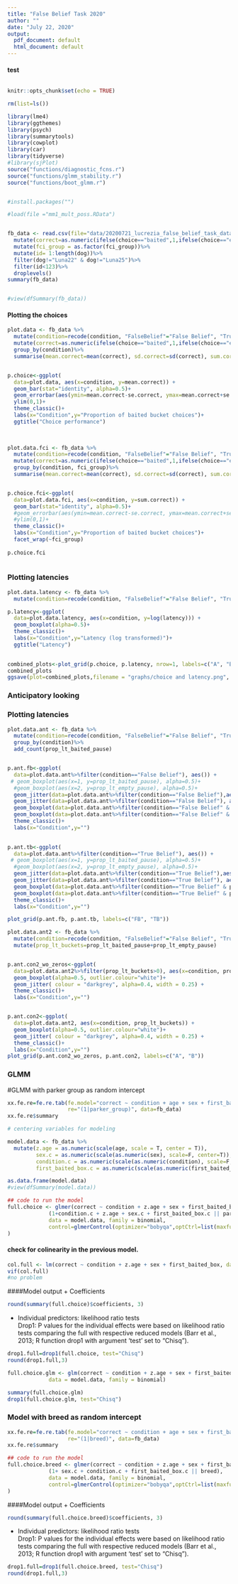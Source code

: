 ```yaml
---
title: "False Belief Task 2020"
author: ""
date: "July 22, 2020"
output:
  pdf_document: default
  html_document: default
---
```



#### test


```r
```




```r

knitr::opts_chunk$set(echo = TRUE)

rm(list=ls())

library(lme4)
library(ggthemes)
library(psych)
library(summarytools)
library(cowplot)
library(car)
library(tidyverse)
#library(sjPlot)
source("functions/diagnostic_fcns.r")
source("functions/glmm_stability.r")
source("functions/boot_glmm.r")


#install.packages("")

#load(file ="mm1_mult_poss.RData")



```

```r
fb_data <- read.csv(file="data/20200721_lucrezia_false_belief_task_data.csv")%>%
  mutate(correct=as.numeric(ifelse(choice=="baited",1,ifelse(choice=="empty",0,""))))%>%
  mutate(fci_group = as.factor(fci_group))%>%
  mutate(id= 1:length(dog))%>%
  filter(dog!="Luna22" & dog!="Luna25")%>%
  filter(id<123)%>%
  droplevels()
summary(fb_data)


#view(dfSummary(fb_data))

```

#### Plotting the choices

```r

plot.data <- fb_data %>%
  mutate(condition=recode(condition, "FalseBelief"="False Belief", "TrueBelief"="True Belief"))%>% #renaming of factor levels
  mutate(correct=as.numeric(ifelse(choice=="baited",1,ifelse(choice=="empty",0,""))))%>%
  group_by(condition)%>%
  summarise(mean.correct=mean(correct), sd.correct=sd(correct), sum.correct=sum(correct), median.correct=median(correct), n.correct=length(correct), se.correct=sd(correct)/sqrt(length(correct)))


p.choice<-ggplot(
  data=plot.data, aes(x=condition, y=mean.correct)) +
  geom_bar(stat="identity", alpha=0.5)+
  geom_errorbar(aes(ymin=mean.correct-se.correct, ymax=mean.correct+se.correct), width=.2) +
  ylim(0,1)+
  theme_classic()+
  labs(x="Condition",y="Proportion of baited bucket choices")+
  ggtitle("Choice performance")
  
 
```
```r

plot.data.fci <- fb_data %>%
  mutate(condition=recode(condition, "FalseBelief"="False Belief", "TrueBelief"="True Belief"))%>% #renaming of factor levels
  mutate(correct=as.numeric(ifelse(choice=="baited",1,ifelse(choice=="empty",0,""))))%>%
  group_by(condition, fci_group)%>%
  summarise(mean.correct=mean(correct), sd.correct=sd(correct), sum.correct=sum(correct), median.correct=median(correct), n.correct=length(correct), se.correct=sd(correct)/sqrt(length(correct)))


p.choice.fci<-ggplot(
  data=plot.data.fci, aes(x=condition, y=sum.correct)) +
  geom_bar(stat="identity", alpha=0.5)+
  #geom_errorbar(aes(ymin=mean.correct-se.correct, ymax=mean.correct+se.correct), width=.2) +
  #ylim(0,1)+
  theme_classic()+
  labs(x="Condition",y="Proportion of baited bucket choices")+
  facet_wrap(~fci_group)
  
p.choice.fci
 
```


### Plotting latencies
```r

plot.data.latency <- fb_data %>%
  mutate(condition=recode(condition, "FalseBelief"="False Belief", "TrueBelief"="True Belief"))#renaming of factor levels

p.latency<-ggplot(
  data=plot.data.latency, aes(x=condition, y=log(latency))) +
  geom_boxplot(alpha=0.5)+
  theme_classic()+
  labs(x="Condition",y="Latency (log transformed)")+
  ggtitle("Latency")
 
```

```r
combined_plots<-plot_grid(p.choice, p.latency, nrow=1, labels=c("A", "B"))
combined_plots
ggsave(plot=combined_plots,filename = "graphs/choice and latency.png", units = "cm", width = 8, height = 5, dpi= 600, scale = 1.7)
```

### Anticipatory looking

### Plotting latencies
```r

plot.data.ant <- fb_data %>%
  mutate(condition=recode(condition, "FalseBelief"="False Belief", "TrueBelief"="True Belief"))%>%#renaming of factor levels
  group_by(condition)%>%
  add_count(prop_lt_baited_pause)


p.ant.fb<-ggplot(
  data=plot.data.ant%>%filter(condition=="False Belief"), aes()) +
 # geom_boxplot(aes(x=1, y=prop_lt_baited_pause), alpha=0.5)+
  #geom_boxplot(aes(x=2, y=prop_lt_empty_pause), alpha=0.5)+
  geom_jitter(data=plot.data.ant%>%filter(condition=="False Belief"),aes(x="baited", y=prop_lt_baited_pause),  colour = "darkgrey", alpha=0.4, width = 0.25) +
  geom_jitter(data=plot.data.ant%>%filter(condition=="False Belief"), aes(x="empty", y=prop_lt_empty_pause),  colour = "darkgrey", alpha=0.4, width = 0.25) +
  geom_boxplot(data=plot.data.ant%>%filter(condition=="False Belief" & prop_lt_baited_pause>0), aes(x="baited", y=prop_lt_baited_pause), alpha=0.5)+
  geom_boxplot(data=plot.data.ant%>%filter(condition=="False Belief" & prop_lt_empty_pause>0), aes(x="empty", y=prop_lt_empty_pause), alpha=0.5)+
  theme_classic()+
  labs(x="Condition",y="")
 

p.ant.tb<-ggplot(
  data=plot.data.ant%>%filter(condition=="True Belief"), aes()) +
 # geom_boxplot(aes(x=1, y=prop_lt_baited_pause), alpha=0.5)+
  #geom_boxplot(aes(x=2, y=prop_lt_empty_pause), alpha=0.5)+
  geom_jitter(data=plot.data.ant%>%filter(condition=="True Belief"),aes(x="baited", y=prop_lt_baited_pause),  colour = "darkgrey", alpha=0.4, width = 0.25) +
  geom_jitter(data=plot.data.ant%>%filter(condition=="True Belief"), aes(x="empty", y=prop_lt_empty_pause),  colour = "darkgrey", alpha=0.4, width = 0.25) +
  geom_boxplot(data=plot.data.ant%>%filter(condition=="True Belief" & prop_lt_baited_pause>0), aes(x="baited", y=prop_lt_baited_pause), alpha=0.5)+
  geom_boxplot(data=plot.data.ant%>%filter(condition=="True Belief" & prop_lt_empty_pause>0), aes(x="empty", y=prop_lt_empty_pause), alpha=0.5)+
  theme_classic()+
  labs(x="Condition",y="")

plot_grid(p.ant.fb, p.ant.tb, labels=c("FB", "TB"))
```
```r


plot.data.ant2 <- fb_data %>%
  mutate(condition=recode(condition, "FalseBelief"="False Belief", "TrueBelief"="True Belief"))%>%#renaming of factor levels
  mutate(prop_lt_buckets=prop_lt_baited_pause+prop_lt_empty_pause)


p.ant.con2_wo_zeros<-ggplot(
  data=plot.data.ant2%>%filter(prop_lt_buckets>0), aes(x=condition, prop_lt_buckets)) +
  geom_boxplot(alpha=0.5, outlier.colour="white")+
  geom_jitter( colour = "darkgrey", alpha=0.4, width = 0.25) +
  theme_classic()+
  labs(x="Condition",y="")


p.ant.con2<-ggplot(
  data=plot.data.ant2, aes(x=condition, prop_lt_buckets)) +
  geom_boxplot(alpha=0.5, outlier.colour="white")+
  geom_jitter( colour = "darkgrey", alpha=0.4, width = 0.25) +
  theme_classic()+
  labs(x="Condition",y="")
plot_grid(p.ant.con2_wo_zeros, p.ant.con2, labels=c("A", "B"))
```


### GLMM


#GLMM with parker group as random intercept

```r
xx.fe.re=fe.re.tab(fe.model="correct ~ condition + age + sex + first_baited_box",
                   re="(1|parker_group)", data=fb_data)
xx.fe.re$summary
```



``` r

# centering variables for modeling

model.data <- fb_data %>% 
  mutate(z.age = as.numeric(scale(age, scale = T, center = T)),
         sex.c = as.numeric(scale(as.numeric(sex), scale=F, center=T)),
         condition.c = as.numeric(scale(as.numeric(condition), scale=F, center=T)),
         first_baited_box.c = as.numeric(scale(as.numeric(first_baited_box), scale=F, center=T)))

as.data.frame(model.data)
#view(dfSummary(model.data))
```

``` r

## code to run the model
full.choice <- glmer(correct ~ condition + z.age + sex + first_baited_box+
             (1+condition.c + z.age + sex.c + first_baited_box.c || parker_group), 
             data = model.data, family = binomial, 
             control=glmerControl(optimizer="bobyqa",optCtrl=list(maxfun=2e5))
)
```


#### check for colinearity in the previous model.

```R

col.full <- lm(correct ~ condition + z.age + sex + first_baited_box, data = model.data)
vif(col.full)
#no problem
```


####Model output
  + Coefficients
```r
round(summary(full.choice)$coefficients, 3)
```
  + Individual predictors: likelihood ratio tests  
Drop1: P values for the individual effects were based on likelihood ratio tests comparing the full with respective reduced models (Barr et al., 2013; R function drop1 with argument 'test' set to "Chisq"). 

```r
drop1.full=drop1(full.choice, test="Chisq")
round(drop1.full,3)
```


```r
full.choice.glm <- glm(correct ~ condition + z.age + sex + first_baited_box, 
             data = model.data, family = binomial)

summary(full.choice.glm)
drop1(full.choice.glm, test="Chisq")
```



### Model with breed as random intercept


```r
xx.fe.re=fe.re.tab(fe.model="correct ~ condition + age + sex + first_baited_box",
                   re="(1|breed)", data=fb_data)
xx.fe.re$summary
```

``` r

## code to run the model
full.choice.breed <- glmer(correct ~ condition + z.age + sex + first_baited_box+
             (1+ sex.c + condition.c + first_baited_box.c || breed), 
             data = model.data, family = binomial, 
             control=glmerControl(optimizer="bobyqa",optCtrl=list(maxfun=2e5))
)
```


####Model output
  + Coefficients
```r
round(summary(full.choice.breed)$coefficients, 3)
```
  + Individual predictors: likelihood ratio tests  
Drop1: P values for the individual effects were based on likelihood ratio tests comparing the full with respective reduced models (Barr et al., 2013; R function drop1 with argument 'test' set to "Chisq"). 

```r
drop1.full=drop1(full.choice.breed, test="Chisq")
round(drop1.full,3)
```







